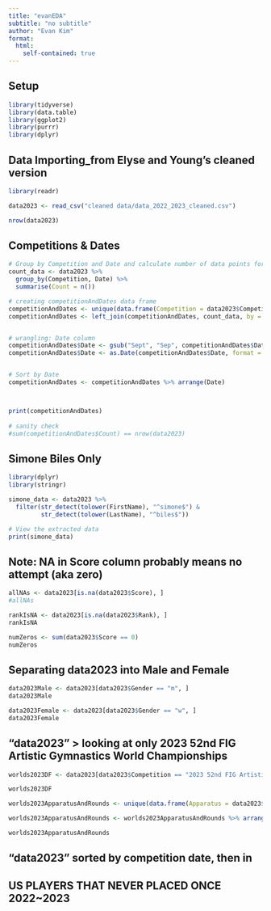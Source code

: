 ```yaml
---
title: "evanEDA"
subtitle: "no subtitle"
author: "Evan Kim"
format: 
  html:
    self-contained: true
---
```


## Setup
```r
library(tidyverse)
library(data.table)
library(ggplot2)
library(purrr)
library(dplyr)
```



## Data Importing_from Elyse and Young's cleaned version
```r
library(readr)

data2023 <- read_csv("cleaned data/data_2022_2023_cleaned.csv")

nrow(data2023)
```


## Competitions & Dates
```r
# Group by Competition and Date and calculate number of data points for each combination
count_data <- data2023 %>%
  group_by(Competition, Date) %>%
  summarise(Count = n())

# creating competitionAndDates data frame
competitionAndDates <- unique(data.frame(Competition = data2023$Competition, Date = data2023$Date))
competitionAndDates <- left_join(competitionAndDates, count_data, by = c("Competition", "Date"))


# wrangling: Date column
competitionAndDates$Date <- gsub("Sept", "Sep", competitionAndDates$Date)
competitionAndDates$Date <- as.Date(competitionAndDates$Date, format = "%d-%b-%Y")


# Sort by Date
competitionAndDates <- competitionAndDates %>% arrange(Date)



print(competitionAndDates)
      
# sanity check
#sum(competitionAndDates$Count) == nrow(data2023)

```



## Simone Biles Only
```r
library(dplyr)
library(stringr)

simone_data <- data2023 %>%
  filter(str_detect(tolower(FirstName), "^simone$") & 
         str_detect(tolower(LastName), "^biles$"))

# View the extracted data
print(simone_data)

```




## Note: NA in Score column probably means no attempt (aka zero)
```r
allNAs <- data2023[is.na(data2023$Score), ]
#allNAs

rankIsNA <- data2023[is.na(data2023$Rank), ]
rankIsNA
```

```r
numZeros <- sum(data2023$Score == 0)
numZeros
```

## Separating data2023 into Male and Female
```r
data2023Male <- data2023[data2023$Gender == "m", ]
data2023Male
```

```r
data2023Female <- data2023[data2023$Gender == "w", ]
data2023Female
```




## "data2023" > looking at only 2023 52nd FIG Artistic Gymnastics World Championships
```r
worlds2023DF <- data2023[data2023$Competition == "2023 52nd FIG Artistic Gymnastics World Championships", ]

worlds2023DF
```






```r
worlds2023ApparatusAndRounds <- unique(data.frame(Apparatus = data2023$Apparatus, Date = data2023$Round))

worlds2023ApparatusAndRounds <- worlds2023ApparatusAndRounds %>% arrange(Apparatus)

worlds2023ApparatusAndRounds
```




## "data2023" sorted by competition date, then in 


## US PLAYERS THAT NEVER PLACED ONCE 2022~2023
```r

```


